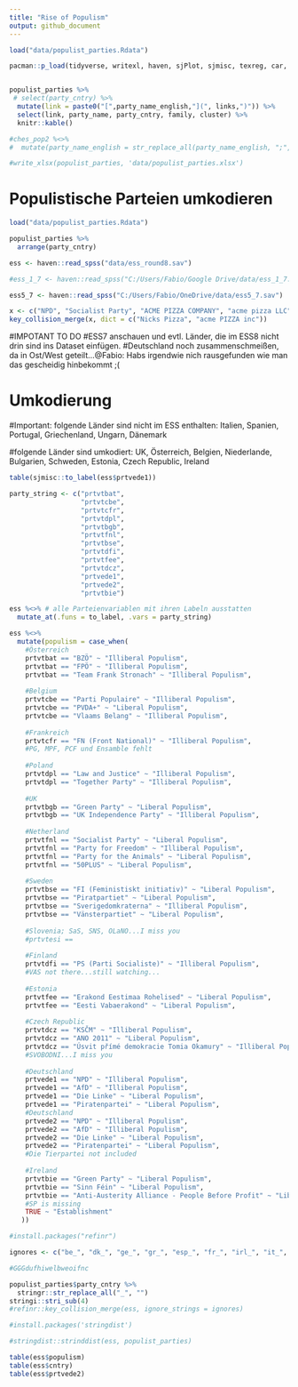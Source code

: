 ```yaml
---
title: "Rise of Populism"
output: github_document
---
```


```r
load("data/populist_parties.Rdata")

pacman::p_load(tidyverse, writexl, haven, sjPlot, sjmisc, texreg, car, psych, knitr, labelled, broom, magrittr, BaylorEdPsych, lmtest, tinytext, refinr)


populist_parties %>% 
 # select(party_cntry) %>% 
  mutate(link = paste0("[",party_name_english,"](", links,")")) %>% 
  select(link, party_name, party_cntry, family, cluster) %>% 
  knitr::kable()

#ches_pop2 %<>% 
#  mutate(party_name_english = str_replace_all(party_name_english, ";", ""))

#write_xlsx(populist_parties, 'data/populist_parties.xlsx')
```

# Populistische Parteien umkodieren

```r
load("data/populist_parties.Rdata")

populist_parties %>% 
  arrange(party_cntry)

ess <- haven::read_spss("data/ess_round8.sav")

#ess_1_7 <- haven::read_spss("C:/Users/Fabio/Google Drive/data/ess_1_7.sav")

ess5_7 <- haven::read_spss("C:/Users/Fabio/OneDrive/data/ess5_7.sav")

x <- c("NPD", "Socialist Party", "ACME PIZZA COMPANY", "acme pizza LLC")
key_collision_merge(x, dict = c("Nicks Pizza", "acme PIZZA inc"))
```

#IMPOTANT TO DO
#ESS7 anschauen und evtl. Länder, die im ESS8 nicht drin sind ins Dataset einfügen. 
#Deutschland noch zusammenschmeißen, da in Ost/West geteilt...@Fabio: Habs irgendwie nich rausgefunden wie man das gescheidig hinbekommt ;(

# Umkodierung
#Important: folgende Länder sind nicht im ESS enthalten:
Italien, Spanien, Portugal, Griechenland, Ungarn, Dänemark

#folgende Länder sind umkodiert:
UK, Österreich, Belgien, Niederlande, Bulgarien, Schweden, Estonia, Czech Republic, Ireland
```r
table(sjmisc::to_label(ess$prtvede1))

party_string <- c("prtvtbat",
                  "prtvtcbe",
                  "prtvtcfr",
                  "prtvtdpl",
                  "prtvtbgb",
                  "prtvtfnl",
                  "prtvtbse",
                  "prtvtdfi",
                  "prtvtfee",
                  "prtvtdcz",
                  "prtvede1",
                  "prtvede2",
                  "prtvtbie")

ess %<>% # alle Parteienvariablen mit ihren Labeln ausstatten
  mutate_at(.funs = to_label, .vars = party_string) 

ess %<>% 
  mutate(populism = case_when(
    #Österreich
    prtvtbat == "BZÖ" ~ "Illiberal Populism",
    prtvtbat == "FPÖ" ~ "Illiberal Populism",    
    prtvtbat == "Team Frank Stronach" ~ "Illiberal Populism",  
    
    #Belgium
    prtvtcbe == "Parti Populaire" ~ "Illiberal Populism",
    prtvtcbe == "PVDA+" ~ "Liberal Populism",
    prtvtcbe == "Vlaams Belang" ~ "Illiberal Populism",
    
    #Frankreich
    prtvtcfr == "FN (Front National)" ~ "Illiberal Populism",
    #PG, MPF, PCF und Ensamble fehlt
    
    #Poland
    prtvtdpl == "Law and Justice" ~ "Illiberal Populism",
    prtvtdpl == "Together Party" ~ "Illiberal Populism",
    
    #UK
    prtvtbgb == "Green Party" ~ "Liberal Populism",
    prtvtbgb == "UK Independence Party" ~ "Illiberal Populism",
    
    #Netherland
    prtvtfnl == "Socialist Party" ~ "Liberal Populism",
    prtvtfnl == "Party for Freedom" ~ "Illiberal Populism", 
    prtvtfnl == "Party for the Animals" ~ "Liberal Populism",
    prtvtfnl == "50PLUS" ~ "Liberal Populism",
    
    #Sweden
    prtvtbse == "FI (Feministiskt initiativ)" ~ "Liberal Populism",
    prtvtbse == "Piratpartiet" ~ "Liberal Populism", 
    prtvtbse == "Sverigedomkraterna" ~ "Illiberal Populism", 
    prtvtbse == "Vänsterpartiet" ~ "Liberal Populism",
    
    #Slovenia; SaS, SNS, OLaNO...I miss you
    #prtvtesi == 
      
    #Finland  
    prtvtdfi == "PS (Parti Socialiste)" ~ "Illiberal Populism",
    #VAS not there...still watching...
    
    #Estonia
    prtvtfee == "Erakond Eestimaa Rohelised" ~ "Liberal Populism",
    prtvtfee == "Eesti Vabaerakond" ~ "Liberal Populism",
    
    #Czech Republic
    prtvtdcz == "KSČM" ~ "Illiberal Populism",
    prtvtdcz == "ANO 2011" ~ "Liberal Populism",
    prtvtdcz == "Úsvit přímé demokracie Tomia Okamury" ~ "Illiberal Populism", 
    #SVOBODNI...I miss you
    
    #Deutschland
    prtvede1 == "NPD" ~ "Illiberal Populism",
    prtvede1 == "AfD" ~ "Illiberal Populism",
    prtvede1 == "Die Linke" ~ "Liberal Populism",
    prtvede1 == "Piratenpartei" ~ "Liberal Populism",
    #Deutschland
    prtvede2 == "NPD" ~ "Illiberal Populism",
    prtvede2 == "AfD" ~ "Illiberal Populism",
    prtvede2 == "Die Linke" ~ "Liberal Populism",
    prtvede2 == "Piratenpartei" ~ "Liberal Populism",
    #Die Tierpartei not included
      
    #Ireland
    prtvtbie == "Green Party" ~ "Liberal Populism",
    prtvtbie == "Sinn Féin" ~ "Liberal Populism",
    prtvtbie == "Anti-Austerity Alliance - People Before Profit" ~ "Liberal Populism",
    #SP is missing
    TRUE ~ "Establishment"
   ))

#install.packages("refinr")

ignores <- c("be_", "dk_", "ge_", "gr_", "esp_", "fr_", "irl_", "it_", "nl_", "uk_", "por_", "aus_", "fin_", "sv_", "bul_", "cz_", "est_", "hun_", "lat_", "lith_", "pol_", "rom_", "slo_", "cro_", "cyp_")

#GGGdufhiwelbweoifnc

populist_parties$party_cntry %>% 
  stringr::str_replace_all("_", "")
stringi::stri_sub(4) 
#refinr::key_collision_merge(ess, ignore_strings = ignores)

#install.packages('stringdist')

#stringdist::strinddist(ess, populist_parties)

table(ess$populism)
table(ess$cntry)
table(ess$prtvede2)
```


